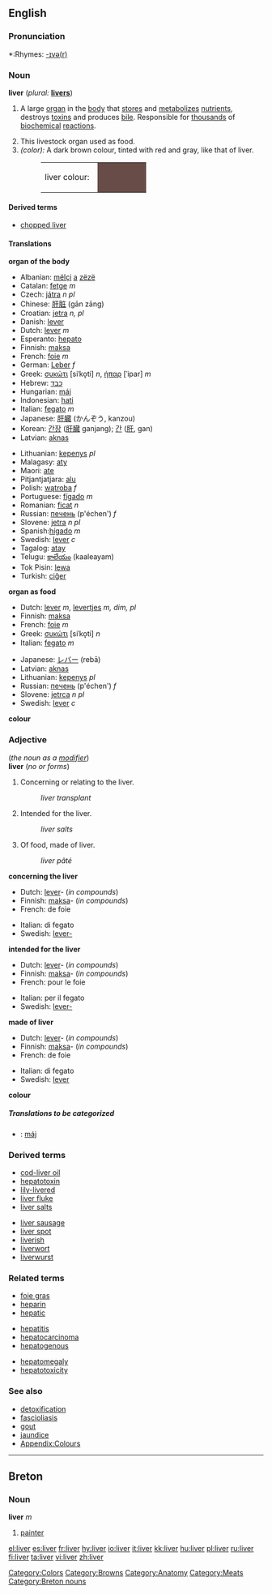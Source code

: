 {{wikipedia}}
==English==

===Pronunciation===
*:Rhymes: [[Rhymes:English:-ɪvə(r)|-ɪvə(r)]]

===Noun===
'''liver'''  (''plural:'' '''[[livers]]''')
# {{anatomy}} A large [[organ]] in the [[body]] that [[store]]s and [[metabolize]]s [[nutrient]]s, destroys [[toxins]] and produces [[bile]].  Responsible for [[thousand]]s of [[biochemical]] [[reaction]]s.
# This livestock organ used as food.
# ''(color):'' A dark brown colour, tinted with red and gray, like that of liver.
#:<table><tr><td>liver colour: &nbsp;</td><td bgcolor="#674C47" width="80">&nbsp; </td></tr></table>

====Derived terms====
*[[chopped liver]]

====Translations====
'''organ of the body'''
{{top}}
*Albanian: [[mëlçi]] [[a]] [[zëzë]]
*Catalan: [[fetge]] ''m''
*Czech: [[játra]] ''n'' ''pl''
*Chinese: [[肝脏]] (gān zāng)
*Croatian: [[jetra]] ''n, pl''
*Danish: [[lever]]
*Dutch: [[lever#Dutch|lever]] ''m''
*Esperanto: [[hepato]]
*Finnish: [[maksa]]
*French: [[foie]] ''m''
*German: [[Leber]] ''f''
*Greek: [[συκώτι]] [siˈko̞ti] ''n'', [[ήπαρ]] [ˈipar] ''m''
*Hebrew: [[כבד]]
*Hungarian: [[máj]]
*Indonesian: [[hati]]
*Italian: [[fegato]] ''m''
*Japanese: [[肝臓]] (かんぞう, kanzou)
*Korean: [[간장]] ([[肝臓]] ganjang); [[간]] ([[肝]], gan)
*Latvian: [[aknas]] {{f}} {{p}}
{{mid}}
*Lithuanian: [[kepenys]] ''pl''
*Malagasy: [[aty]]
*Maori: [[ate]]
*Pitjantjatjara: [[alu]]
*Polish: [[wątroba]] ''f''
*Portuguese: [[fígado]] ''m''
*Romanian: [[ficat]] ''n''
*Russian: [[печень]] (p'échen') ''f''
*Slovene: [[jetra]] ''n pl''
*Spanish:[[hígado]] ''m''
*Swedish: [[lever]] ''c''
*Tagalog: [[atay]]
*Telugu: [[కాలేయం]] (kaaleayam)
*Tok Pisin: [[lewa]]
*Turkish: [[ciĝer]]
{{bottom}}

'''organ as food'''
{{top}}
*Dutch: [[lever]] ''m'', [[levertjes]] ''m, dim, pl''
*Finnish: [[maksa]]
*French: [[foie]] ''m''
*Greek: [[συκώτι]] [siˈko̞ti] ''n''
*Italian: [[fegato]] ''m''
{{mid}}
*Japanese: [[レバー]] (rebā)
*Latvian: [[aknas]] {{f}} {{p}}
*Lithuanian: [[kepenys]] ''pl''
*Russian: [[печень]] (p'échen') ''f''
*Slovene: [[jetrca]] ''n pl''
*Swedish: [[lever]] ''c''
{{bottom}}

'''colour'''
{{top}}
{{mid}}
{{bottom}}

===Adjective===
(''the noun as a [[modifier]]'')<br>
'''liver''' (''no {{compar}} or {{superl}} forms'')

# Concerning or relating to the liver.
#:''liver transplant''
# Intended for the liver.
#:''liver salts''
# Of food, made of liver.
#:''liver pâté''

'''concerning the liver'''
{{top}}
*Dutch: [[lever]]- (''in compounds'')
*Finnish: [[maksa]]- (''in compounds'')
*French: de foie
{{mid}}
*Italian: di fegato
*Swedish: [[lever-]]
{{bottom}}

'''intended for the liver'''
{{top}}
*Dutch: [[lever]]- (''in compounds'')
*Finnish: [[maksa]]- (''in compounds'')
*French: pour le foie
{{mid}}
*Italian: per il fegato
*Swedish: [[lever-]]
{{bottom}}

'''made of liver'''
{{top}}
*Dutch: [[lever]]- (''in compounds'')
*Finnish: [[maksa]]- (''in compounds'')
*French: de foie
{{mid}}
*Italian: di fegato
*Swedish: [[lever]]
{{bottom}}

'''colour'''
{{top}}
{{mid}}
{{bottom}}

=====Translations to be categorized=====
{{checktrans}}
<!--Remove this section once all of the translations below have been moved into the tables above.-->
*{{ttbc|Hungarian}}: [[máj]]

===Derived terms===
{{top}}
*[[cod-liver oil]]
*[[hepatotoxin]]
*[[lily-livered]]
*[[liver fluke]]
*[[liver salts]]
{{mid}}
*[[liver sausage]]
*[[liver spot]]
*[[liverish]]
*[[liverwort]]
*[[liverwurst]]
{{bottom}}

===Related terms===
{{top3}}
*[[foie gras]]
*[[heparin]]
*[[hepatic]]
{{mid3}}
*[[hepatitis]]
*[[hepatocarcinoma]]
*[[hepatogenous]]
{{mid3}}
*[[hepatomegaly]]
*[[hepatotoxicity]]
{{bottom}}
===See also===
*[[detoxification]]
*[[fascioliasis]]
*[[gout]]
*[[jaundice]]
*[[Wiktionary_Appendix:Colours|Appendix:Colours]]

[[Category:Colors]]
[[Category:Browns]]
[[Category:Anatomy]]
[[Category:Meats]]

----

==Breton==
===Noun===
'''liver''' ''m''

# [[painter]]

[[Category:Breton nouns]]

[[el:liver]]
[[es:liver]]
[[fr:liver]]
[[hy:liver]]
[[io:liver]]
[[it:liver]]
[[kk:liver]]
[[hu:liver]]
[[pl:liver]]
[[ru:liver]]
[[fi:liver]]
[[ta:liver]]
[[vi:liver]]
[[zh:liver]]